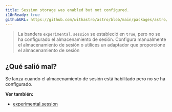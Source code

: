 ```yaml
---
title: Session storage was enabled but not configured.
i18nReady: true
githubURL: https://github.com/withastro/astro/blob/main/packages/astro/src/core/errors/errors-data.ts
---
```

> La bandera `experimental.session` se estableció en `true`, pero no se ha configurado el almacenamiento de sesión. Configura manualmente el almacenamiento de sesión o utilices un adaptador que proporcione el almacenamiento de sesión

## ¿Qué salió mal?
Se lanza cuando el almacenamiento de sesión está habilitado pero no se ha configurado.

**Ver también:**
-  [experimental.session](/es/reference/experimental-flags/sessions/)

